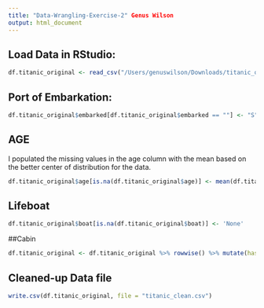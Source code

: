 ```yaml
---
title: "Data-Wrangling-Exercise-2" Genus Wilson
output: html_document
---
```


## Load Data in RStudio:

```r
df.titanic_original <- read_csv("/Users/genuswilson/Downloads/titanic_original.csv")
```

## Port of Embarkation:


```r
df.titanic_original$embarked[df.titanic_original$embarked == ""] <- "S"
```

## AGE
I populated the missing values in the age column with the mean based on the better center of distribution for the data.  
```r
df.titanic_original$age[is.na(df.titanic_original$age)] <- mean(df.titanic_original$age, na.rm = TRUE)
```

## Lifeboat

```r
df.titanic_original$boat[is.na(df.titanic_original$boat)] <- 'None'
```


##Cabin

```r
df.titanic_original <- df.titanic_original %>% rowwise() %>% mutate(has_cabin_number = ifelse(is.na(cabin),0,1))

```

## Cleaned-up Data file

```r
write.csv(df.titanic_original, file = "titanic_clean.csv")
```

